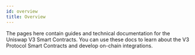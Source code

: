 ```yaml
---
id: overview
title: Overview
---
```




The pages here contain guides and technical documentation for the Uniswap V3 Smart Contracts. You can use these docs to learn about the V3 Protocol Smart Contracts and develop on-chain integrations.

